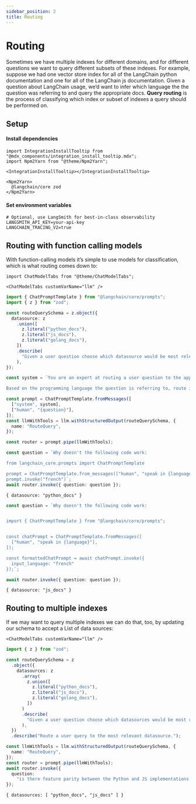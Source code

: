 ```yaml
---
sidebar_position: 2
title: Routing
---
```


# Routing

Sometimes we have multiple indexes for different domains, and for
different questions we want to query different subsets of these indexes.
For example, suppose we had one vector store index for all of the
LangChain python documentation and one for all of the LangChain js
documentation. Given a question about LangChain usage, we’d want to
infer which language the the question was referring to and query the
appropriate docs. **Query routing** is the process of classifying which
index or subset of indexes a query should be performed on.

## Setup

#### Install dependencies

```mdx-code-block
import IntegrationInstallTooltip from "@mdx_components/integration_install_tooltip.mdx";
import Npm2Yarn from "@theme/Npm2Yarn";

<IntegrationInstallTooltip></IntegrationInstallTooltip>

<Npm2Yarn>
  @langchain/core zod
</Npm2Yarn>
```

#### Set environment variables

```text
# Optional, use LangSmith for best-in-class observability
LANGSMITH_API_KEY=your-api-key
LANGCHAIN_TRACING_V2=true
```

## Routing with function calling models

With function-calling models it’s simple to use models for
classification, which is what routing comes down to:

```mdx-code-block
import ChatModelTabs from "@theme/ChatModelTabs";

<ChatModelTabs customVarName="llm" />
```

```typescript
import { ChatPromptTemplate } from "@langchain/core/prompts";
import { z } from "zod";

const routeQuerySchema = z.object({
  datasource: z
    .union([
      z.literal("python_docs"),
      z.literal("js_docs"),
      z.literal("golang_docs"),
    ])
    .describe(
      "Given a user question choose which datasource would be most relevant for answering their question"
    ),
});

const system = `You are an expert at routing a user question to the appropriate data source.

Based on the programming language the question is referring to, route it to the relevant data source.`;

const prompt = ChatPromptTemplate.fromMessages([
  ["system", system],
  ["human", "{question}"],
]);
const llmWithTools = llm.withStructuredOutput(routeQuerySchema, {
  name: "RouteQuery",
});

const router = prompt.pipe(llmWithTools);
```

```typescript
const question = `Why doesn't the following code work:

from langchain_core.prompts import ChatPromptTemplate

prompt = ChatPromptTemplate.from_messages(["human", "speak in {language}"])
prompt.invoke("french")`;
await router.invoke({ question: question });
```

```text
{ datasource: "python_docs" }
```

```typescript
const question = `Why doesn't the following code work:


import { ChatPromptTemplate } from "@langchain/core/prompts";


const chatPrompt = ChatPromptTemplate.fromMessages([
  ["human", "speak in {language}"],
]);

const formattedChatPrompt = await chatPrompt.invoke({
  input_language: "french"
});`;

await router.invoke({ question: question });
```

```text
{ datasource: "js_docs" }
```

## Routing to multiple indexes

If we may want to query multiple indexes we can do that, too, by
updating our schema to accept a List of data sources:

```mdx-code-block
<ChatModelTabs customVarName="llm" />
```

```typescript
import { z } from "zod";

const routeQuerySchema = z
  .object({
    datasources: z
      .array(
        z.union([
          z.literal("python_docs"),
          z.literal("js_docs"),
          z.literal("golang_docs"),
        ])
      )
      .describe(
        "Given a user question choose which datasources would be most relevant for answering their question"
      ),
  })
  .describe("Route a user query to the most relevant datasource.");

const llmWithTools = llm.withStructuredOutput(routeQuerySchema, {
  name: "RouteQuery",
});
const router = prompt.pipe(llmWithTools);
await router.invoke({
  question:
    "is there feature parity between the Python and JS implementations of OpenAI chat models",
});
```

```text
{ datasources: [ "python_docs", "js_docs" ] }
```
